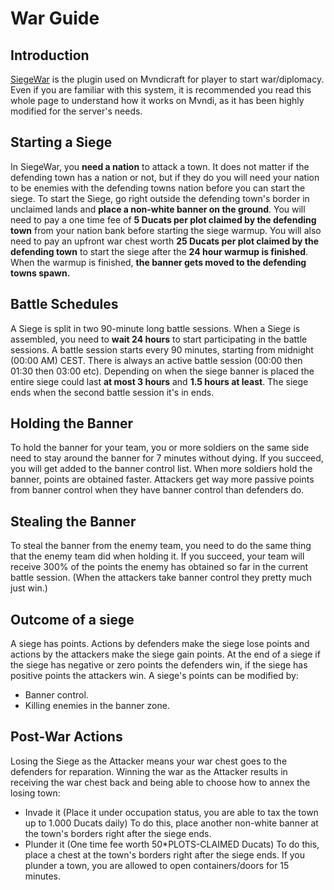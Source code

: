 # War Guide

## Introduction
[SiegeWar](https://github.com/TownyAdvanced/SiegeWar/wiki/Siege-War-User-Guide) is the plugin used on Mvndicraft for player to start war/diplomacy. 
Even if you are familiar with this system, it is recommended you read this whole page to understand how it works on Mvndi,
as it has been highly modified for the server's needs.

## Starting a Siege
In SiegeWar, you **need a nation** to attack a town. It does not matter if the defending town has a nation or not, but if they do you will need your nation to be enemies with the defending towns nation before you can start the siege.
To start the Siege, go right outside the defending town's border in unclaimed lands and **place a non-white banner on the ground**. 
You will need to pay a one time fee of **5 Ducats per plot claimed by the defending town** from your nation bank before starting the siege warmup. You will also need to pay an upfront war chest worth **25 Ducats per plot claimed by the defending town** to start the siege after the **24 hour warmup is finished**. When the warmup is finished, **the banner gets moved to the defending towns spawn.**

## Battle Schedules
A Siege is split in two 90-minute long battle sessions. 
When a Siege is assembled, you need to **wait 24 hours** to start participating in the battle sessions.
A battle session starts every 90 minutes, starting from midnight (00:00 AM) CEST. There is always an active battle session (00:00 then 01:30 then 03:00 etc). Depending on when the siege banner is placed the entire siege could last **at most 3 hours** and **1.5 hours at least**. The siege ends when the second battle session it's in ends. 

## Holding the Banner
To hold the banner for your team, you or more soldiers on the same side need to stay around the banner for 7 minutes without dying. If you succeed, you will get added to the banner control list. When more soldiers hold the banner, points are obtained faster. Attackers get way more passive points from banner control when they have banner control than defenders do.

## Stealing the Banner
To steal the banner from the enemy team, you need to do the same thing that the enemy team did when holding it. If you succeed, your team will receive 300% of the points the enemy has obtained so far in the current battle session. (When the attackers take banner control they pretty much just win.)

## Outcome of a siege
A siege has points. Actions by defenders make the siege lose points and actions by the attackers make the siege gain points. At the end of a siege if the siege has negative or zero points the defenders win, if the siege has positive points the attackers win.
A siege's points can be modified by:
- Banner control.
- Killing enemies in the banner zone.

## Post-War Actions
Losing the Siege as the Attacker means your war chest goes to the defenders for reparation.
Winning the war as the Attacker results in receiving the war chest back and being able to choose how to annex the losing town:
- Invade it (Place it under occupation status, you are able to tax the town up to 1.000 Ducats daily)
 To do this, place another non-white banner at the town's borders right after the siege ends.
- Plunder it (One time fee worth 50*PLOTS-CLAIMED Ducats)
 To do this, place a chest at the town's borders right after the siege ends.
 If you plunder a town, you are allowed to open containers/doors for 15 minutes.